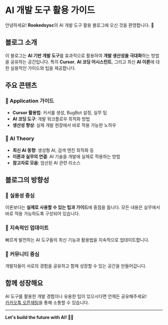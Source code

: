 # AI 개발 도구 활용 가이드

안녕하세요! **Rookedsysc**의 AI 개발 도구 활용 블로그에 오신 것을 환영합니다. 🚀

## 블로그 소개

이 블로그는 **AI 기반 개발 도구**를 효과적으로 활용하여 **개발 생산성을 극대화**하는 방법을 공유하는 공간입니다. 
특히 **Cursor**, **AI 코딩 어시스턴트**, 그리고 최신 **AI 이론**에 대한 실용적인 가이드와 팁을 제공합니다.

## 주요 콘텐츠

### 🎯 Application 가이드
- **Cursor 활용법**: 커서룰 생성, BugBot 설정, 실무 팁
- **AI 코딩 도구**: 개발 워크플로우 최적화 방법
- **생산성 향상**: 실제 개발 현장에서 바로 적용 가능한 노하우

### 🧠 AI Theory
- **최신 AI 동향**: 생성형 AI, 검색 엔진 최적화 등
- **이론과 실무의 연결**: AI 기술을 개발에 실제로 적용하는 방법
- **참고자료 모음**: 엄선된 AI 관련 리소스

## 블로그의 방향성

### 🎯 **실용성 중심**
이론보다는 **실제로 사용할 수 있는 팁과 가이드**에 중점을 둡니다. 
모든 내용은 실무에서 바로 적용 가능하도록 구성되어 있습니다.

### 🔄 **지속적인 업데이트**
빠르게 발전하는 AI 도구들의 최신 기능과 활용법을 지속적으로 업데이트합니다.

### 🤝 **커뮤니티 중심**
개발자들이 서로의 경험을 공유하고 함께 성장할 수 있는 공간을 만들어갑니다.

## 함께 성장해요

AI 도구를 활용한 개발 경험이나 유용한 팁이 있으시다면 언제든 공유해주세요!  
[카카오톡 오픈채팅](https://open.kakao.com/me/rookedsysc)을 통해 소통할 수 있습니다.

---

**Let's build the future with AI! 🤖✨**
